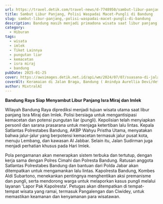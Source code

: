```yaml
---
url: https://travel.detik.com/travel-news/d-7748950/sambut-libur-panjang-polisi-waspadai-macet-pungli-di-bandung
title: Sambut Libur Panjang, Polisi Waspadai Macet-Pungli di Bandung
slug: sambut-libur-panjang,-polisi-waspadai-macet-pungli-di-bandung
description: Bandung masih menjadi primadona wisata saat libur panjang Isra Miraj dan Imlek. Polisi bersiaga untuk mengantisipasi kemacetan hingga potensi pungutan liar.
category:
  - Hiburan
tags:
  - wisata
  - imlek
  - Tiket Lainnya
  - pungutan liar
  - kemacetan
  - isra miraj
  - bandung
pubDate: 2025-01-25
cover: https://awsimages.detik.net.id/api/wm/2024/07/07/suasana-di-jalan-braga-kota-bandung-minggu-772024_169.jpeg?wid=54&w=650&v=1&t=jpeg
coverAlt: Keramaian di Jalan Braga, Bandung ( Anindya Aurellia Devi/detikJabar)
author: MixtralAI
---
```

**Bandung Raya Siap Menyambut Libur Panjang Isra Miraj dan Imlek**

Wilayah Bandung Raya diprediksi menjadi tujuan wisata utama saat libur panjang Isra Miraj dan Imlek. Polisi bersiaga untuk mengantisipasi kemacetan dan potensi pungutan liar (pungli). Kepolisian telah menyiapkan personil dan sarana prasarana untuk menjaga ketertiban lalu lintas. Kepala Satlantas Polrestabes Bandung, AKBP Wahyu Pristha Utama, menyatakan bahwa jalur-jalur yang berpotensi kemacetan termasuk jalur pusat kota, menuju Lembang, dan kawasan Al Jabbar. Selain itu, Jalan Sudirman juga menjadi perhatian khusus pada Hari Imlek.

Pola pengamanan akan menerapkan sistem terbuka dan tertutup, dengan kerja sama dengan Polres Cimahi dan Polresta Bandung. Ratusan anggota Satlantas Polrestabes Bandung dan bantuan dari Polda Jabar akan ditempatkan untuk mengamankan lalu lintas. Kapolresta Bandung, Kombes Aldi Subartono, menekankan pentingnya menghentikan aksi premanisme dan pungli, serta mendorong warga untuk melaporkan kasus pungli melalui layanan 'Lapor Pak Kapolresta'. Petugas akan ditempatkan di tempat-tempat wisata yang ramai, termasuk Pangalengan dan Ciwidey, untuk memastikan keamanan dan kenyamanan para wisatawan.
